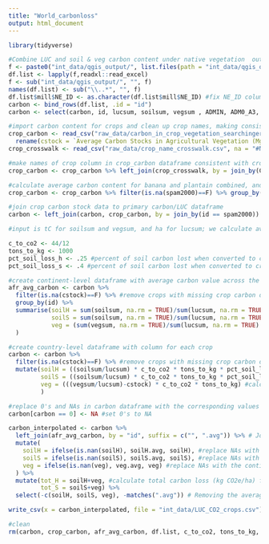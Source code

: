 ```yaml
---
title: "World_carbonloss"
output: html_document
---
```


```r
library(tidyverse)

#Combine LUC and soil & veg carbon content under native vegetation  output from QGIS into one dataframe
f <- paste0("int_data/qgis_output/", list.files(path = "int_data/qgis_output/", pattern = '*.xlsx', recursive=T))
df.list <- lapply(f,readxl::read_excel)
f <- sub("int_data/qgis_output/", "", f)
names(df.list) <- sub("\\..*", "", f)
df.list$mill$NE_ID <- as.character(df.list$mill$NE_ID) #fix NE_ID column in mill data to match with NE_ID column in other dataframes for binding. difference is due to qgis proces
carbon <- bind_rows(df.list, .id = "id")
carbon <- select(carbon, id, lucsum, soilsum, vegsum , ADMIN, ADM0_A3, NAME, NAME_LONG, BRK_NAME)
```

```r
#import carbon content for crops and clean up crop names, making consistent withn QGIS names
crop_carbon <- read_csv("raw_data/carbon_in_crop_vegetation_searchinger_2018.csv") %>% 
  rename(cstock = `Average Carbon Stocks in Agricultural Vegetation (Mg C/ ha)`)
crop_crosswalk <- read_csv("raw_data/crop_name_crosswalk.csv", na = "#N/A") %>% filter(is.na(spam2000) == FALSE)

#make names of crop column in crop_carbon dataframe consistent with crop names in id column of carbon dataframe
crop_carbon <- crop_carbon %>% left_join(crop_crosswalk, by = join_by(Crop == searchinger_crop_carbon))

#calculate average carbon content for banana and plantain combined, and sweet potato and yam combined to match with SPAM2000 names
crop_carbon <- crop_carbon %>% filter(is.na(spam2000)==F) %>% group_by(spam2000) %>% summarise(cstock = mean(cstock)) 

#join crop carbon stock data to primary carbon/LUC dataframe
carbon <- left_join(carbon, crop_carbon, by = join_by(id == spam2000))
```

```r
#input is tC for soilsum and vegsum, and ha for lucsum; we calculate avg C levels by dividing soil & veg C by luc values, and convert to kg CO2. To calculate change in vegetative carbon, we subtract vegetative carbon stocks under crop production from carbon stocks under native vegetation, per Searchinger 2018 workbook: "To estimate carbon stocks under agricultural vegetation, the user can consult Table 4-3" 

c_to_co2 <- 44/12
tons_to_kg <- 1000
pct_soil_loss_h <- .25 #percent of soil carbon lost when converted to cropland, per Houghton et al   
pct_soil_loss_s <- .4 #percent of soil carbon lost when converted to cropland, per Searchinger et al 2018

#create continent-level dataframe with average carbon value across the continent for each crop
afr_avg_carbon <- carbon %>% 
  filter(is.na(cstock)==F) %>% #remove crops with missing crop carbon data
  group_by(id) %>% 
  summarise(soilH = sum(soilsum, na.rm = TRUE)/sum(lucsum, na.rm = TRUE)  * mean(c_to_co2) * tons_to_kg * pct_soil_loss_h,
            soilS = sum(soilsum, na.rm = TRUE)/sum(lucsum, na.rm = TRUE)  * mean(c_to_co2) * tons_to_kg * pct_soil_loss_s,
            veg = (sum(vegsum, na.rm = TRUE)/sum(lucsum, na.rm = TRUE) - mean(cstock))  * c_to_co2 * tons_to_kg
  )

#create country-level dataframe with column for each crop
carbon <- carbon %>%
  filter(is.na(cstock)==F) %>% #remove crops with missing crop carbon data
  mutate(soilH = ((soilsum/lucsum) * c_to_co2 * tons_to_kg * pct_soil_loss_h),
         soilS = ((soilsum/lucsum) * c_to_co2 * tons_to_kg * pct_soil_loss_s),
         veg = (((vegsum/lucsum)-cstock) * c_to_co2 * tons_to_kg) #calculate avg tC/ha under native veg, then subtract vegetative carbon stocks
         )

#replace 0's and NAs in carbon dataframe with the corresponding values from the afr_avg_carbon dataframe
carbon[carbon == 0] <- NA #set 0's to NA

carbon_interpolated <- carbon %>% 
  left_join(afr_avg_carbon, by = "id", suffix = c("", ".avg")) %>% # Join the country and continent-level dataframes
  mutate( 
    soilH = ifelse(is.nan(soilH), soilH.avg, soilH), #replace NAs with the continent average
    soilS = ifelse(is.nan(soilS), soilS.avg, soilS), #replace NAs with the continent average
    veg = ifelse(is.nan(veg), veg.avg, veg) #replace NAs with the continent average
  ) %>%
  mutate(tot_H = soilH+veg, #calculate total carbon loss (kg CO2e/ha) for each crop including soil + veg
         tot_S = soilS+veg) %>% 
  select(-c(soilH, soilS, veg), -matches(".avg")) # Removing the average columns after replacement and original soil and veg columns
```


```r
write_csv(x = carbon_interpolated, file = "int_data/LUC_CO2_crops.csv")

#clean
rm(carbon, crop_carbon, afr_avg_carbon, df.list, c_to_co2, tons_to_kg, pct_soil_loss_h,pct_soil_loss_s, f)
```